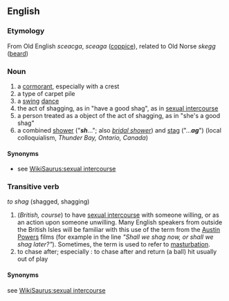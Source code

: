 ==English==

===Etymology===
From Old English ''sceacga'', ''sceaga'' ([[coppice]]), related to Old Norse ''skegg'' ([[beard]])

===Noun===
#a [[cormorant]], especially with a crest
#a type of carpet pile
#a [[swing]] [[dance]]
#the act of shagging, as in "have a good shag", as in [[sexual intercourse]]
#a person treated as a object of the act of shagging, as in "she's a good shag"
#a combined [[shower]] ("'''''sh'''''..."; also ''[[bridal shower]]'') and [[stag]] ("...'''''ag'''''") (local colloquialism, ''Thunder Bay, Ontario, Canada'')

====Synonyms====
*see [[WikiSaurus:sexual intercourse]]


===Transitive verb===
''to shag'' (shagged, shagging)
#(''British, course'') to have [[sexual intercourse]] with someone willing, or as an action upon someone unwilling.  Many English speakers from outside the British Isles will be familiar with this use of the term from the [[wikipedia:Austin Powers|Austin Powers]] films (for example in the line ''"Shall we shag now, or shall we shag later?"''). Sometimes, the term is used to refer to [[masturbation]].
#to chase after; especially : to chase after and return (a ball) hit usually out of play

====Synonyms====
see [[WikiSaurus:sexual intercourse]]